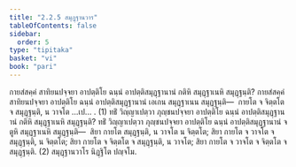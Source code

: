 ```yaml
---
title: "2.2.5 สมุฏฺฐานวาร"
tableOfContents: false
sidebar:
  order: 5
type: "tipitaka"
basket: "vi"
book: "pari"
---
```



<DynamicBreadcrumb />

<Division number="253" book="pari">

<Paragraph number="1061" book="pari">
กายสํสคฺคํ สาทิยนปจฺจยา อาปตฺติโย ฉนฺนํ อาปตฺติสมุฏฺฐานานํ กติหิ สมุฏฺฐาเนหิ สมุฏฺฐนฺติ? กายสํสคฺคํ สาทิยนปจฺจยา อาปตฺติโย ฉนฺนํ อาปตฺติสมุฏฺฐานานํ เอเกน สมุฏฺฐาเนน สมุฏฺฐนฺติ—  กายโต จ จิตฺตโต จ สมุฏฺฐนฺติ, น วาจโต …เป… . (1)
</Paragraph>

<Paragraph number="1062" book="pari">
ทธิํ วิญฺญาเปตฺวา ภุญฺชนปจฺจยา อาปตฺติโย ฉนฺนํ อาปตฺติสมุฏฺฐานานํ กติหิ สมุฏฺฐาเนหิ สมุฏฺฐนฺติ? ทธิํ วิญฺญาเปตฺวา ภุญฺชนปจฺจยา อาปตฺติโย ฉนฺนํ อาปตฺติสมุฏฺฐานานํ จตูหิ สมุฏฺฐาเนหิ สมุฏฺฐนฺติ—  สิยา กายโต สมุฏฺฐนฺติ, น วาจโต น จิตฺตโต; สิยา กายโต จ วาจโต จ สมุฏฺฐนฺติ, น จิตฺตโต; สิยา กายโต จ จิตฺตโต จ สมุฏฺฐนฺติ, น วาจโต; สิยา กายโต จ วาจโต จ จิตฺตโต จ สมุฏฺฐนฺติ. (2)

</Paragraph>
</Division>

<Paragraph number="1063" type="center" book="pari">
สมุฏฺฐานวาโร นิฏฺฐิโต ปญฺจโม.
</Paragraph>